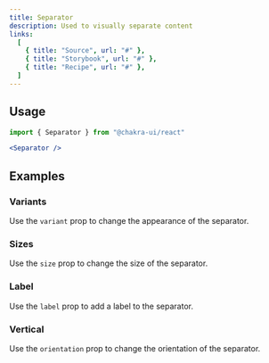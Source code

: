 ```yaml
---
title: Separator
description: Used to visually separate content
links:
  [
    { title: "Source", url: "#" },
    { title: "Storybook", url: "#" },
    { title: "Recipe", url: "#" },
  ]
---
```


<ExampleTabs name="separator-basic" />

## Usage

```jsx
import { Separator } from "@chakra-ui/react"
```

```jsx
<Separator />
```

## Examples

### Variants

Use the `variant` prop to change the appearance of the separator.

<ExampleTabs name="separator-with-variants" />

### Sizes

Use the `size` prop to change the size of the separator.

<ExampleTabs name="separator-with-sizes" />

### Label

Use the `label` prop to add a label to the separator.

<ExampleTabs name="separator-with-label" />

### Vertical

Use the `orientation` prop to change the orientation of the separator.

<ExampleTabs name="separator-vertical" />
